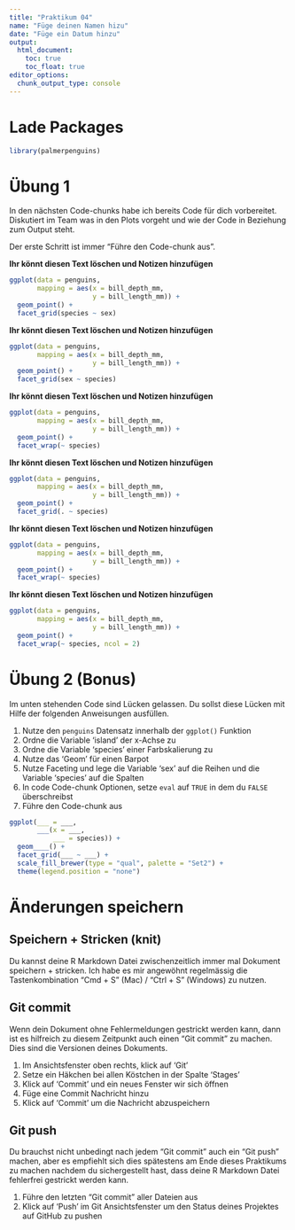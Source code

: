 ```yaml
---
title: "Praktikum 04"
name: "Füge deinen Namen hizu"
date: "Füge ein Datum hinzu"
output: 
  html_document: 
    toc: true
    toc_float: true
editor_options: 
  chunk_output_type: console
---
```


# Lade Packages

```r

library(palmerpenguins)

```

# Übung 1

In den nächsten Code-chunks habe ich bereits Code für dich vorbereitet. Diskutiert im Team was in den Plots vorgeht und wie der Code in Beziehung zum Output steht.

Der erste Schritt ist immer "Führe den Code-chunk aus". 

**Ihr könnt diesen Text löschen und Notizen hinzufügen**

```r

ggplot(data = penguins, 
       mapping = aes(x = bill_depth_mm, 
                     y = bill_length_mm)) + 
  geom_point() +
  facet_grid(species ~ sex)

```

**Ihr könnt diesen Text löschen und Notizen hinzufügen**

```r

ggplot(data = penguins, 
       mapping = aes(x = bill_depth_mm, 
                     y = bill_length_mm)) + 
  geom_point() +
  facet_grid(sex ~ species)

```

**Ihr könnt diesen Text löschen und Notizen hinzufügen**

```r

ggplot(data = penguins, 
       mapping = aes(x = bill_depth_mm, 
                     y = bill_length_mm)) + 
  geom_point() +
  facet_wrap(~ species)

```

**Ihr könnt diesen Text löschen und Notizen hinzufügen**

```r

ggplot(data = penguins, 
       mapping = aes(x = bill_depth_mm, 
                     y = bill_length_mm)) + 
  geom_point() +
  facet_grid(. ~ species)


```

**Ihr könnt diesen Text löschen und Notizen hinzufügen**

```r

ggplot(data = penguins, 
       mapping = aes(x = bill_depth_mm, 
                     y = bill_length_mm)) + 
  geom_point() +
  facet_wrap(~ species)

```

**Ihr könnt diesen Text löschen und Notizen hinzufügen**

```r

ggplot(data = penguins, 
       mapping = aes(x = bill_depth_mm, 
                     y = bill_length_mm)) + 
  geom_point() +
  facet_wrap(~ species, ncol = 2)

```

# Übung 2 (Bonus)

Im unten stehenden Code sind Lücken gelassen. Du sollst diese Lücken mit Hilfe der folgenden Anweisungen ausfüllen.

1. Nutze den `penguins` Datensatz innerhalb der `ggplot()` Funktion 
2. Ordne die Variable 'island' der x-Achse zu 
3. Ordne die Variable 'species' einer Farbskalierung zu
4. Nutze das 'Geom' für einen Barpot
4. Nutze Faceting und lege die Variable 'sex' auf die Reihen und die Variable 'species' auf die Spalten
8. In code Code-chunk Optionen, setze `eval` auf `TRUE` in dem du `FALSE` überschreibst
9. Führe den Code-chunk aus

```r

ggplot(___ = ___,
       ___(x = ___,
           ___ = species)) +
  geom____() +
  facet_grid(___ ~ ___) +
  scale_fill_brewer(type = "qual", palette = "Set2") +
  theme(legend.position = "none")

```


# Änderungen speichern

## Speichern + Stricken (knit)

Du kannst deine R Markdown Datei zwischenzeitlich immer mal Dokument speichern + stricken. Ich habe es mir angewöhnt regelmässig die Tastenkombination "Cmd + S" (Mac) / "Ctrl + S" (Windows) zu nutzen. 

## Git commit 

Wenn dein Dokument ohne Fehlermeldungen gestrickt werden kann, dann ist es hilfreich zu diesem Zeitpunkt auch einen "Git commit" zu machen. Dies sind die Versionen deines Dokuments.

1. Im Ansichtsfenster oben rechts, klick auf 'Git'
2. Setze ein Häkchen bei allen Köstchen in der Spalte 'Stages'
3. Klick auf 'Commit' und ein neues Fenster wir sich öffnen 
4. Füge eine Commit Nachricht hinzu
5. Klick auf 'Commit' um die Nachricht abzuspeichern

## Git push 

Du brauchst nicht unbedingt nach jedem "Git commit" auch ein "Git push" machen, aber es empfiehlt sich dies spätestens am Ende dieses Praktikums zu machen nachdem du sichergestellt hast, dass deine R Markdown Datei fehlerfrei gestrickt werden kann. 

1. Führe den letzten "Git commit" aller Dateien aus
1. Klick auf 'Push' im Git Ansichtsfenster um den Status deines Projektes auf GitHub zu pushen
